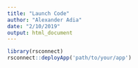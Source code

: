 ```yaml
---
title: "Launch Code"
author: "Alexander Adia"
date: "2/10/2019"
output: html_document
---
```


```r
library(rsconnect)
rsconnect::deployApp('path/to/your/app')
```